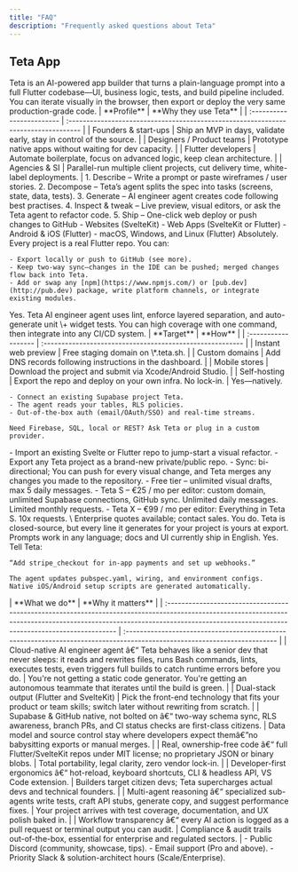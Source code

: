 ```yaml
---
title: "FAQ"
description: "Frequently asked questions about Teta"
---
```


## Teta App

<AccordionGroup>
  <Accordion title="What's Teta">
    Teta is an AI-powered app builder that turns a plain-language prompt into a full Flutter codebase—UI, business logic, tests, and build pipeline included. You can iterate visually in the browser, then export or deploy the very same production-grade code.
  </Accordion>
  <Accordion title="Who is Teta for?">
    | **Profile**               | **Why they use Teta**                                                              |
    | :------------------------ | :--------------------------------------------------------------------------------- |
    | Founders & start-ups      | Ship an MVP in days, validate early, stay in control of the source.                |
    | Designers / Product teams | Prototype native apps without waiting for dev capacity.                            |
    | Flutter developers        | Automate boilerplate, focus on advanced logic, keep clean architecture.            |
    | Agencies & SI             | Parallel-run multiple client projects, cut delivery time, white-label deployments. |
  </Accordion>
  <Accordion title="How does the build flow work?">
    1. Describe – Write a prompt or paste wireframes / user stories.
    2. Decompose – Teta’s agent splits the spec into tasks (screens, state, data, tests).
    3. Generate – AI engineer agent creates code following best practises.
    4. Inspect & tweak – Live preview, visual editors, or ask the Teta agent to refactor code.
    5. Ship – One-click web deploy or push changes to GitHub
  </Accordion>
  <Accordion title="4. What platforms does the generated code target?">
    - Websites (SvelteKit)
    - Web Apps (SvelteKit or Flutter)
    - Android & iOS (Flutter)
    - macOS, Windows, and Linux (Flutter)
  </Accordion>
  <Accordion title="New Accordion">
    Absolutely. Every project is a real Flutter repo. You can:

    - Export locally or push to GitHub (see more).
    - Keep two-way sync—changes in the IDE can be pushed; merged changes flow back into Teta.
    - Add or swap any [npm](https://www.npmjs.com/) or [pub.dev](http://pub.dev) package, write platform channels, or integrate existing modules.
  </Accordion>
  <Accordion title="Is the generated code production quality?">
    Yes. Teta AI engineer agent uses lint, enforce layered separation, and auto-generate unit \+ widget tests. You can high coverage with one command, then integrate into any CI/CD system.
  </Accordion>
  <Accordion title="How does deployment work?">
    | **Target**          | **How**                                                   |
    | :------------------ | :-------------------------------------------------------- |
    | Instant web preview | Free staging domain on \*.teta.sh.                        |
    | Custom domains      | Add DNS records following instructions in the dashboard.  |
    | Mobile stores       | Download the project and submit via Xcode/Android Studio. |
    | Self-hosting        | Export the repo and deploy on your own infra. No lock-in. |
  </Accordion>
  <Accordion title="How is data handled? Does Teta integrate with Supabase?">
    Yes—natively.

    - Connect an existing Supabase project Teta.
    - The agent reads your tables, RLS policies.
    - Out-of-the-box auth (email/OAuth/SSO) and real-time streams.

    Need Firebase, SQL, local or REST? Ask Teta or plug in a custom provider.
  </Accordion>
  <Accordion title="How does the GitHub integration work?">
    - Import an existing Svelte or Flutter repo to jump-start a visual refactor.
    - Export any Teta project as a brand-new private/public repo.
    - Sync: bi-directional; You can push for every visual change, and Teta merges any changes you made to the repository.
  </Accordion>
  <Accordion title="How much does Teta cost?">
    - Free tier – unlimited visual drafts, max 5 daily messages.
    - Teta S – €25 / mo per editor: custom domain, unlimited Supabase connections, GitHub sync. Unlimited daily messages. Limited monthly requests.
    - Teta X – €99 / mo per editor: Everything in Teta S. 10x requests. \
      Enterprise quotes available; contact sales.
  </Accordion>
  <Accordion title="Who owns the code?">
    You do. Teta is closed-source, but every line it generates for your project is yours at export.
  </Accordion>
  <Accordion title="Which languages does the AI understand?">
    Prompts work in any language; docs and UI currently ship in English.
  </Accordion>
  <Accordion title="Can I add third-party plugins?">
    Yes. Tell Teta:

    “Add stripe_checkout for in-app payments and set up webhooks.”

    The agent updates pubspec.yaml, wiring, and environment configs. Native iOS/Android setup scripts are generated automatically.
  </Accordion>
  <Accordion title="How is Teta different from other no-code / AI builders?">
    | **What we do**                                                                                                                                                                                                                | **Why it matters**                                                                                                        |
    | :---------------------------------------------------------------------------------------------------------------------------------------------------------------------------------------------------------------------------- | :------------------------------------------------------------------------------------------------------------------------ |
    | Cloud-native AI engineer agent â€“ Teta behaves like a senior dev that never sleeps: it reads and rewrites files, runs Bash commands, lints, executes tests, even triggers full builds to catch runtime errors before you do. | You're not getting a static code generator. You're getting an autonomous teammate that iterates until the build is green. |
    | Dual-stack output (Flutter and SvelteKit)                                                                                                                                                                                     | Pick the front-end technology that fits your product or team skills; switch later without rewriting from scratch.         |
    | Supabase & GitHub native, not bolted on â€“ two-way schema sync, RLS awareness, branch PRs, and CI status checks are first-class citizens.                                                                                    | Data model and source control stay where developers expect themâ€”no babysitting exports or manual merges.                |
    | Real, ownership-free code â€“ full Flutter/SvelteKit repos under MIT license; no proprietary JSON or binary blobs.                                                                                                            | Total portability, legal clarity, zero vendor lock-in.                                                                    |
    | Developer-first ergonomics â€“ hot-reload, keyboard shortcuts, CLI & headless API, VS Code extension.                                                                                                                         | Builders target citizen devs; Teta supercharges actual devs and technical founders.                                       |
    | Multi-agent reasoning â€“ specialized sub-agents write tests, craft API stubs, generate copy, and suggest performance fixes.                                                                                                  | Your project arrives with test coverage, documentation, and UX polish baked in.                                           |
    | Workflow transparency â€“ every AI action is logged as a pull request or terminal output you can audit.                                                                                                                       | Compliance & audit trails out-of-the-box, essential for enterprise and regulated sectors.                                 |
  </Accordion>
  <Accordion title="What support channels are available?">
    - Public Discord (community, showcase, tips).
    - Email support (Pro and above).
    - Priority Slack & solution-architect hours (Scale/Enterprise).
  </Accordion>
</AccordionGroup>